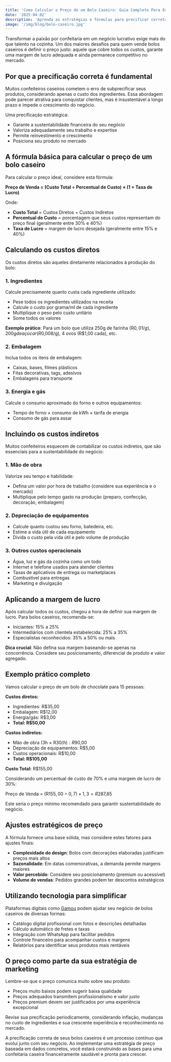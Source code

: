 ```yaml
---
title: 'Como Calcular o Preço de um Bolo Caseiro: Guia Completo Para Empreendedores'
date: '2025-04-02'
description: 'Aprenda as estratégias e fórmulas para precificar corretamente seus bolos caseiros, maximizando lucros sem perder competitividade no mercado.'
image: '/img/blog/bolo-caseiro.jpg'
---
```


Transformar a paixão por confeitaria em um negócio lucrativo exige mais do que talento na cozinha. Um dos maiores desafios para quem vende bolos caseiros é definir o preço justo: aquele que cobre todos os custos, garante uma margem de lucro adequada e ainda permanece competitivo no mercado.

## Por que a precificação correta é fundamental

Muitos confeiteiros caseiros cometem o erro de subprecificar seus produtos, considerando apenas o custo dos ingredientes. Essa abordagem pode parecer atrativa para conquistar clientes, mas é insustentável a longo prazo e impede o crescimento do negócio.

Uma precificação estratégica:

- Garante a sustentabilidade financeira do seu negócio
- Valoriza adequadamente seu trabalho e expertise
- Permite reinvestimento e crescimento
- Posiciona seu produto no mercado

## A fórmula básica para calcular o preço de um bolo caseiro

Para calcular o preço ideal, considere esta fórmula:

**Preço de Venda = (Custo Total ÷ Percentual de Custo) × (1 + Taxa de Lucro)**

Onde:

- **Custo Total** = Custos Diretos + Custos Indiretos
- **Percentual de Custo** = porcentagem que seus custos representam do preço final (geralmente entre 30% e 40%)
- **Taxa de Lucro** = margem de lucro desejada (geralmente entre 15% e 40%)

## Calculando os custos diretos

Os custos diretos são aqueles diretamente relacionados à produção do bolo:

### 1. Ingredientes

Calcule precisamente quanto custa cada ingrediente utilizado:

- Pese todos os ingredientes utilizados na receita
- Calcule o custo por grama/ml de cada ingrediente
- Multiplique o peso pelo custo unitário
- Some todos os valores

**Exemplo prático**: Para um bolo que utiliza 250g de farinha (R$0,01/g), 200g de açúcar (R$0,008/g), 4 ovos (R$1,00 cada), etc.

### 2. Embalagem

Inclua todos os itens de embalagem:

- Caixas, bases, filmes plásticos
- Fitas decorativas, tags, adesivos
- Embalagens para transporte

### 3. Energia e gás

Calcule o consumo aproximado do forno e outros equipamentos:

- Tempo de forno × consumo de kWh × tarifa de energia
- Consumo de gás para assar

## Incluindo os custos indiretos

Muitos confeiteiros esquecem de contabilizar os custos indiretos, que são essenciais para a sustentabilidade do negócio:

### 1. Mão de obra

Valorize seu tempo e habilidade:

- Defina um valor por hora de trabalho (considere sua experiência e o mercado)
- Multiplique pelo tempo gasto na produção (preparo, confecção, decoração, embalagem)

### 2. Depreciação de equipamentos

- Calcule quanto custou seu forno, batedeira, etc.
- Estime a vida útil de cada equipamento
- Divida o custo pela vida útil e pelo volume de produção

### 3. Outros custos operacionais

- Água, luz e gás da cozinha como um todo
- Internet e telefone usados para atender clientes
- Taxas de aplicativos de entrega ou marketplaces
- Combustível para entregas
- Marketing e divulgação

## Aplicando a margem de lucro

Após calcular todos os custos, chegou a hora de definir sua margem de lucro. Para bolos caseiros, recomenda-se:

- Iniciantes: 15% a 25%
- Intermediários com clientela estabelecida: 25% a 35%
- Especialistas reconhecidos: 35% a 50% ou mais

**Dica crucial**: Não defina sua margem baseando-se apenas na concorrência. Considere seu posicionamento, diferencial de produto e valor agregado.

## Exemplo prático completo

Vamos calcular o preço de um bolo de chocolate para 15 pessoas:

**Custos diretos:**

- Ingredientes: R$35,00
- Embalagem: R$12,00
- Energia/gás: R$3,00
- **Total: R$50,00**

**Custos indiretos:**

- Mão de obra (3h × R$30/h): R$90,00
- Depreciação de equipamentos: R$5,00
- Custos operacionais: R$10,00
- **Total: R$105,00**

**Custo Total:** R$155,00

Considerando um percentual de custo de 70% e uma margem de lucro de 30%:

Preço de Venda = (R$155,00 ÷ 0,7) × 1,3 = R$287,85

Este seria o preço mínimo recomendado para garantir sustentabilidade do negócio.

## Ajustes estratégicos de preço

A fórmula fornece uma base sólida, mas considere estes fatores para ajustes finais:

- **Complexidade do design**: Bolos com decorações elaboradas justificam preços mais altos
- **Sazonalidade**: Em datas comemorativas, a demanda permite margens maiores
- **Valor percebido**: Considere seu posicionamento (premium ou acessível)
- **Volume de vendas**: Pedidos grandes podem ter descontos estratégicos

## Utilizando tecnologia para simplificar

Plataformas digitais como [Gamou](https://gamou.app/) podem ajudar seu negócio de bolos caseiros de diversas formas:

- Catálogo digital profissional com fotos e descrições detalhadas
- Cálculo automático de fretes e taxas
- Integração com WhatsApp para facilitar pedidos
- Controle financeiro para acompanhar custos e margens
- Relatórios para identificar seus produtos mais rentáveis

## O preço como parte da sua estratégia de marketing

Lembre-se que o preço comunica muito sobre seu produto:

- Preços muito baixos podem sugerir baixa qualidade
- Preços adequados transmitem profissionalismo e valor justo
- Preços premium devem ser justificados por uma experiência excepcional

Revise sua precificação periodicamente, considerando inflação, mudanças no custo de ingredientes e sua crescente experiência e reconhecimento no mercado.

A precificação correta de seus bolos caseiros é um processo contínuo que evolui junto com seu negócio. Ao implementar uma estratégia de preço baseada em dados concretos, você estará construindo as bases para uma confeitaria caseira financeiramente saudável e pronta para crescer.
